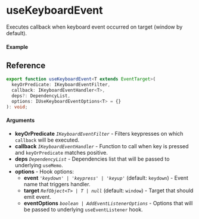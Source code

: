 
<Meta title="DOM/useKeyboardEvent" component={Example} />

# useKeyboardEvent

Executes callback when keyboard event occurred on target (window by default).

#### Example

<Canvas>
  <Story story={Example} inline />
</Canvas>

## Reference

```ts
export function useKeyboardEvent<T extends EventTarget>(
  keyOrPredicate: IKeyboardEventFilter,
  callback: IKeyboardEventHandler<T>,
  deps?: DependencyList,
  options: IUseKeyboardEventOptions<T> = {}
): void;
```

#### Arguments

- **keyOrPredicate** _`IKeyboardEventFilter`_ - Filters keypresses on which `callback` will be executed.
- **callback** _`IKeyboardEventHandler`_ - Function to call when key is pressed and `keyOrPredicate` matches positive.
- **deps** _`DependencyList`_ - Dependencies list that will be passed to underlying `useMemo`.
- **options** - Hook options:
  - **event** _`'keydown' | 'keypress' | 'keyup'`_ (default: `keydown`) - Event name that triggers handler.
  - **target** _`RefObject<T> | T | null`_ (default: `window`) - Target that should emit event.
  - **eventOptions** _`boolean | AddEventListenerOptions`_ - Options that will be passed to underlying `useEventListener` hook.
